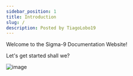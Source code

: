 ```yaml
---
sidebar_position: 1
title: Introduction
slug: /
description: Posted by TiagoLobo19
---
```

Welcome to the Sigma-9 Documentation Website!

Let's get started shall we?

![image](https://cdn.discordapp.com/attachments/1073693490229284975/1075019264332939295/image.png)
